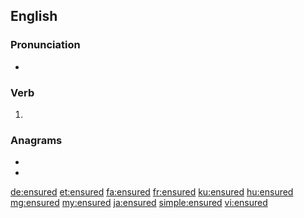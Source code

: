 ==English==

===Pronunciation===
* {{rhymes|ɜː(ɹ)d|lang=en}}

===Verb===
{{head|en|verb form}}

# {{en-past of|ensure}}

===Anagrams===
* {{l|en|endures}}
* {{l|en|end user}}

[[de:ensured]]
[[et:ensured]]
[[fa:ensured]]
[[fr:ensured]]
[[ku:ensured]]
[[hu:ensured]]
[[mg:ensured]]
[[my:ensured]]
[[ja:ensured]]
[[simple:ensured]]
[[vi:ensured]]